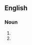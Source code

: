 {{also|pwd}}

==English==

===Noun===
{{en-noun}}

# {{initialism of|[[public works]] [[department]]|lang=en}}
# {{initialism of|Portuguese Water Dog|lang=en}}